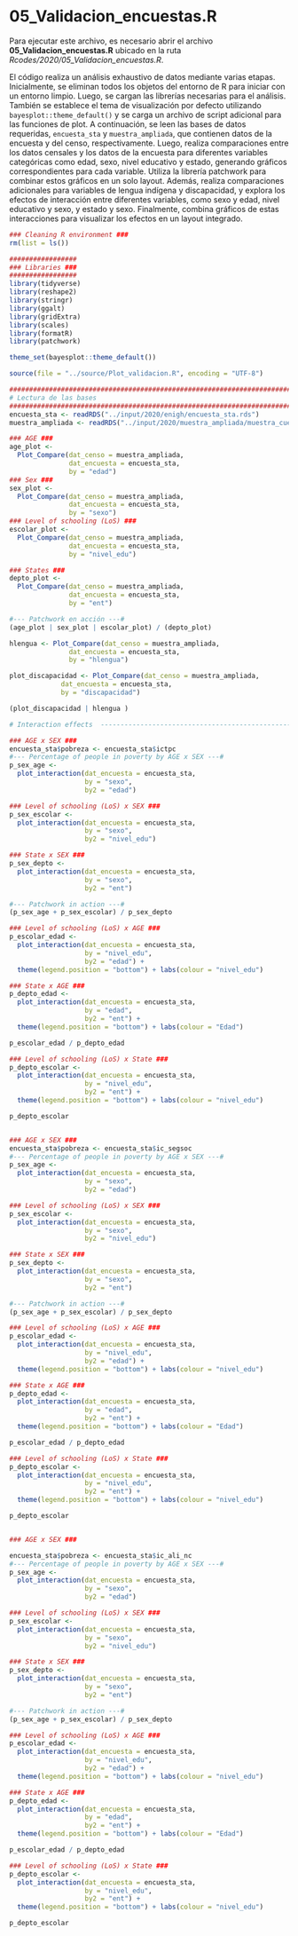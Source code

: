 # 05_Validacion_encuestas.R

Para ejecutar este archivo, es necesario abrir el archivo **05_Validacion_encuestas.R** ubicado en la ruta *Rcodes/2020/05_Validacion_encuestas.R*. 

El código realiza un análisis exhaustivo de datos mediante varias etapas. Inicialmente, se eliminan todos los objetos del entorno de R para iniciar con un entorno limpio. Luego, se cargan las librerías necesarias para el análisis. También se establece el tema de visualización por defecto utilizando `bayesplot::theme_default()` y se carga un archivo de script adicional para las funciones de plot. A continuación, se leen las bases de datos requeridas, `encuesta_sta` y `muestra_ampliada`, que contienen datos de la encuesta y del censo, respectivamente. Luego, realiza comparaciones entre los datos censales y los datos de la encuesta para diferentes variables categóricas como edad, sexo, nivel educativo y estado, generando gráficos correspondientes para cada variable. Utiliza la librería patchwork para combinar estos gráficos en un solo layout. Además, realiza comparaciones adicionales para variables de lengua indígena y discapacidad, y explora los efectos de interacción entre diferentes variables, como sexo y edad, nivel educativo y sexo, y estado y sexo. Finalmente, combina gráficos de estas interacciones para visualizar los efectos en un layout integrado.

```r
### Cleaning R environment ###
rm(list = ls())

#################
### Libraries ###
#################
library(tidyverse)
library(reshape2)
library(stringr)
library(ggalt)
library(gridExtra)
library(scales)
library(formatR)
library(patchwork)

theme_set(bayesplot::theme_default())

source(file = "../source/Plot_validacion.R", encoding = "UTF-8")

################################################################################
# Lectura de las bases 
################################################################################
encuesta_sta <- readRDS("../input/2020/enigh/encuesta_sta.rds")
muestra_ampliada <- readRDS("../input/2020/muestra_ampliada/muestra_cuestionario_ampliado.rds")

### AGE ###
age_plot <-
  Plot_Compare(dat_censo = muestra_ampliada,
               dat_encuesta = encuesta_sta,
               by = "edad")
### Sex ###
sex_plot <-
  Plot_Compare(dat_censo = muestra_ampliada,
               dat_encuesta = encuesta_sta,
               by = "sexo")
### Level of schooling (LoS) ###
escolar_plot <-
  Plot_Compare(dat_censo = muestra_ampliada,
               dat_encuesta = encuesta_sta,
               by = "nivel_edu")

### States ###
depto_plot <-
  Plot_Compare(dat_censo = muestra_ampliada,
               dat_encuesta = encuesta_sta,
               by = "ent")

#--- Patchwork en acción ---#
(age_plot | sex_plot | escolar_plot) / (depto_plot)

hlengua <- Plot_Compare(dat_censo = muestra_ampliada,
               dat_encuesta = encuesta_sta,
               by = "hlengua")

plot_discapacidad <- Plot_Compare(dat_censo = muestra_ampliada,
             dat_encuesta = encuesta_sta,
             by = "discapacidad")

(plot_discapacidad | hlengua )

# Interaction effects  ----------------------------------------------------

### AGE x SEX ###
encuesta_sta$pobreza <- encuesta_sta$ictpc
#--- Percentage of people in poverty by AGE x SEX ---#
p_sex_age <-
  plot_interaction(dat_encuesta = encuesta_sta,
                   by = "sexo",
                   by2 = "edad")

### Level of schooling (LoS) x SEX ###
p_sex_escolar <-
  plot_interaction(dat_encuesta = encuesta_sta,
                   by = "sexo",
                   by2 = "nivel_edu")

### State x SEX ###
p_sex_depto <-
  plot_interaction(dat_encuesta = encuesta_sta,
                   by = "sexo",
                   by2 = "ent")

#--- Patchwork in action ---#
(p_sex_age + p_sex_escolar) / p_sex_depto

### Level of schooling (LoS) x AGE ###
p_escolar_edad <-
  plot_interaction(dat_encuesta = encuesta_sta,
                   by = "nivel_edu",
                   by2 = "edad") +
  theme(legend.position = "bottom") + labs(colour = "nivel_edu")

### State x AGE ###
p_depto_edad <-
  plot_interaction(dat_encuesta = encuesta_sta,
                   by = "edad",
                   by2 = "ent") +
  theme(legend.position = "bottom") + labs(colour = "Edad")

p_escolar_edad / p_depto_edad

### Level of schooling (LoS) x State ###
p_depto_escolar <-
  plot_interaction(dat_encuesta = encuesta_sta,
                   by = "nivel_edu",
                   by2 = "ent") +
  theme(legend.position = "bottom") + labs(colour = "nivel_edu")

p_depto_escolar


### AGE x SEX ###
encuesta_sta$pobreza <- encuesta_sta$ic_segsoc
#--- Percentage of people in poverty by AGE x SEX ---#
p_sex_age <-
  plot_interaction(dat_encuesta = encuesta_sta,
                   by = "sexo",
                   by2 = "edad")

### Level of schooling (LoS) x SEX ###
p_sex_escolar <-
  plot_interaction(dat_encuesta = encuesta_sta,
                   by = "sexo",
                   by2 = "nivel_edu")

### State x SEX ###
p_sex_depto <-
  plot_interaction(dat_encuesta = encuesta_sta,
                   by = "sexo",
                   by2 = "ent")

#--- Patchwork in action ---#
(p_sex_age + p_sex_escolar) / p_sex_depto

### Level of schooling (LoS) x AGE ###
p_escolar_edad <-
  plot_interaction(dat_encuesta = encuesta_sta,
                   by = "nivel_edu",
                   by2 = "edad") +
  theme(legend.position = "bottom") + labs(colour = "nivel_edu")

### State x AGE ###
p_depto_edad <-
  plot_interaction(dat_encuesta = encuesta_sta,
                   by = "edad",
                   by2 = "ent") +
  theme(legend.position = "bottom") + labs(colour = "Edad")

p_escolar_edad / p_depto_edad

### Level of schooling (LoS) x State ###
p_depto_escolar <-
  plot_interaction(dat_encuesta = encuesta_sta,
                   by = "nivel_edu",
                   by2 = "ent") +
  theme(legend.position = "bottom") + labs(colour = "nivel_edu")

p_depto_escolar


### AGE x SEX ###

encuesta_sta$pobreza <- encuesta_sta$ic_ali_nc
#--- Percentage of people in poverty by AGE x SEX ---#
p_sex_age <-
  plot_interaction(dat_encuesta = encuesta_sta,
                   by = "sexo",
                   by2 = "edad")

### Level of schooling (LoS) x SEX ###
p_sex_escolar <-
  plot_interaction(dat_encuesta = encuesta_sta,
                   by = "sexo",
                   by2 = "nivel_edu")

### State x SEX ###
p_sex_depto <-
  plot_interaction(dat_encuesta = encuesta_sta,
                   by = "sexo",
                   by2 = "ent")

#--- Patchwork in action ---#
(p_sex_age + p_sex_escolar) / p_sex_depto

### Level of schooling (LoS) x AGE ###
p_escolar_edad <-
  plot_interaction(dat_encuesta = encuesta_sta,
                   by = "nivel_edu",
                   by2 = "edad") +
  theme(legend.position = "bottom") + labs(colour = "nivel_edu")

### State x AGE ###
p_depto_edad <-
  plot_interaction(dat_encuesta = encuesta_sta,
                   by = "edad",
                   by2 = "ent") +
  theme(legend.position = "bottom") + labs(colour = "Edad")

p_escolar_edad / p_depto_edad

### Level of schooling (LoS) x State ###
p_depto_escolar <-
  plot_interaction(dat_encuesta = encuesta_sta,
                   by = "nivel_edu",
                   by2 = "ent") +
  theme(legend.position = "bottom") + labs(colour = "nivel_edu")

p_depto_escolar
```
